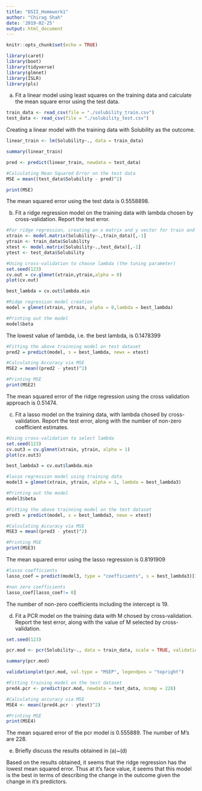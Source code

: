 ```yaml
---
title: "DSII_Homework1"
author: "Chirag Shah"
date: '2019-02-25'
output: html_document
---
```


```r
knitr::opts_chunk$set(echo = TRUE)
```

```r
library(caret)
library(boot)
library(tidyverse)
library(glmnet)
library(ISLR)
library(pls)
```

a) Fit a linear model using least squares on the training data and calculate the mean square error using the test data. 

```r
train_data <- read_csv(file = "./solubility_train.csv") 
test_data <- read_csv(file = "./solubility_test.csv")
```

Creating a linear model with the training data with Solubility as the outcome. 

```r
linear_train <- lm(Solubility~., data = train_data)

summary(linear_train)
```


```r
pred <- predict(linear_train, newdata = test_data)

#Calculating Mean Squared Error on the test data
MSE = mean((test_data$Solubility - pred)^2)

print(MSE)
```

The mean squared error using the test data is 0.5558898. 

b) Fit a ridge regression model on the training data with lambda chosen by cross-validation. Report the test error. 

```r
#For ridge regression, creating an x matrix and y vector for train and test sets
xtrain <- model.matrix(Solubility~.,train_data)[,-1]
ytrain <- train_data$Solubility
xtest <- model.matrix(Solubility~.,test_data)[,-1]
ytest <- test_data$Solubility

#Using cross-validation to choose lambda (the tuning parameter)
set.seed(123)
cv.out = cv.glmnet(xtrain,ytrain,alpha = 0)
plot(cv.out)
```

```r
best_lambda = cv.out$lambda.min

#Ridge regression model creation
model = glmnet(xtrain, ytrain, alpha = 0,lambda = best_lambda)

#Printing out the model
model$beta
```

The lowest value of lambda, i.e. the best lambda, is 0.1478399

```r
#Fitting the above trainning model on test dataset 
pred2 = predict(model, s = best_lambda, newx = xtest)

#Calculating Accuracy via MSE
MSE2 = mean((pred2 - ytest)^2)

#Printing MSE
print(MSE2)
```

The mean squared error of the ridge regression using the cross validation approach is 0.51474. 

c) Fit a lasso model on the training data, with lambda chosed by cross-validation. Report the test error, along with the number of non-zero coefficient estimates. 

```r
#Using cross-validation to select lambda
set.seed(123)
cv.out3 = cv.glmnet(xtrain, ytrain, alpha = 1)
plot(cv.out3)
```

```r
best_lambda3 = cv.out$lambda.min

#lasso regression model using training data 
model3 = glmnet(xtrain, ytrain, alpha = 1, lambda = best_lambda3)

#Printing out the model
model3$beta
```

```r
#Fitting the above trainning model on the test dataset
pred3 = predict(model, s = best_lambda3, newx = xtest)

#Calculating Accuracy via MSE
MSE3 = mean((pred3 - ytest)^2)

#Printing MSE
print(MSE3)
```

The mean squared error using the lasso regression is 0.8191909

```r
#lasso coefficients
lasso_coef = predict(model3, type = "coefficients", s = best_lambda3)[1:length(model$beta),]

#non zero coefficients
lasso_coef[lasso_coef!= 0]
```

The number of non-zero coefficients including the intercept is 19. 

d) Fit a PCR model on the training data with M chosed by cross-validation. Report the test error, along with the value of M selected by cross-validation. 

```r
set.seed(123)

pcr.mod <- pcr(Solubility~., data = train_data, scale = TRUE, validation = "CV")

summary(pcr.mod)
```

```r
validationplot(pcr.mod, val.type = "MSEP", legendpos = "topright")
```

```r
#Fitting training model on the test dataset
pred4.pcr <- predict(pcr.mod, newdata = test_data, ncomp = 228)

#Calculating accuracy via MSE
MSE4 <- mean((pred4.pcr - ytest)^2)

#Printing MSE
print(MSE4)
```
The mean squared error of the pcr model is 0.555889.
The number of M's are 228. 

e) Briefly discuss the results obtained in (a)~(d)

Based on the results obtained, it seems that the ridge regression has the lowest mean squared error. Thus at it's face value, it seems that this model is the best in terms of describing the change in the outcome given the change in it's predictors. 